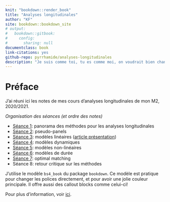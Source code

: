 ```yaml
---
knit: "bookdown::render_book"
title: "Analyses longitudinales"
author: "KF"
site: bookdown::bookdown_site
# output: 
#   bookdown::gitbook:
#     config:
#       sharing: null
documentclass: book
link-citations: yes
github-repo: pyrrhamide/analyses-longitudinales
description: "Je suis comme toi, tu es comme moi, on voudrait bien changer parfois."
---
```


# Préface {-}

J'ai réuni ici les notes de mes cours d'analyses longitudinales de mon M2, 2020/2021. 

*Organisation des séances (et ordre des notes)*

- [Séance 1](#pano): panorama des méthodes pour les analyses longitudinales
- [Séance 2](#pseudo-panel): pseudo-panels
- [Séance 3](#mod-lin): modèles linéaires ([article présentation](#presentation))
- [Séance 4](#mod-dyn): modèles dynamiques
- [Séance 5](#mod-non-lin): modèles non-linéaires
- [Séance 6](#mod-duree): modèles de durée
- [Séance 7](#optimal-matching): optimal matching
- Séance 8: retour critique sur les méthodes

::: {.rmdnote}
J'utilise le modèle `bs4_book` du package `bookdown`. Ce modèle est pratique pour changer les polices directement, et pour avoir une jolie couleur principale. Il offre aussi des callout blocks comme celui-ci!

Pour plus d'information, voir [ici](https://bookdown.org/yihui/bookdown/html.html).
:::
